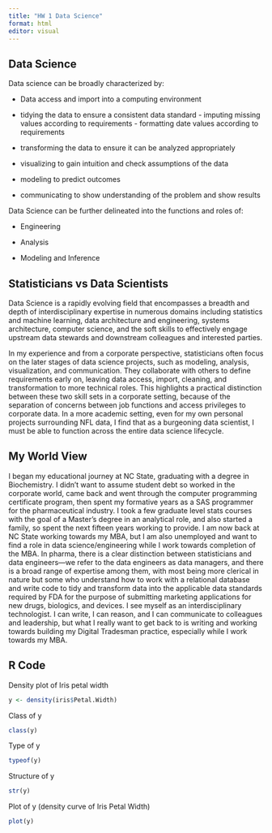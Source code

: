 ```yaml
---
title: "HW 1 Data Science"
format: html
editor: visual
---
```


## Data Science

Data science can be broadly characterized by:

* Data access and import into a computing environment

* tidying the data to ensure a consistent data standard - imputing missing values according to requirements - formatting date values according to requirements

* transforming the data to ensure it can be analyzed appropriately

* visualizing to gain intuition and check assumptions of the data

* modeling to predict outcomes

* communicating to show understanding of the problem and show results


Data Science can be further delineated into the functions and roles of:

- Engineering

- Analysis

- Modeling and Inference


## Statisticians vs Data Scientists

Data Science is a rapidly evolving field that encompasses a breadth and depth of interdisciplinary expertise in numerous domains including statistics and machine learning, data architecture and engineering, systems architecture, computer science, and the soft skills to effectively engage upstream data stewards and downstream colleagues and interested parties.

In my experience and from a corporate perspective, statisticians often focus on the later stages of data science projects, such as modeling, analysis, visualization, and communication. They collaborate with others to define requirements early on, leaving data access, import, cleaning, and transformation to more technical roles. This highlights a practical distinction between these two skill sets in a corporate setting, because of the separation of concerns between job functions and access privileges to corporate data. In a more academic setting, even for my own personal projects surrounding NFL data, I find that as a burgeoning data scientist, I must be able to function across the entire data science lifecycle.



## My World View

I began my educational journey at NC State, graduating with a degree in Biochemistry. I didn't want to assume student debt so worked in the corporate world, came back and went through the computer programming certificate program, then spent my formative years as a SAS programmer for the pharmaceutical industry. I took a few graduate level stats courses with the goal of a Master's degree in an analytical role, and also started a family, so spent the next fifteen years working to provide. I am now back at NC State working towards my MBA, but I am also unemployed and want to find a role in data science/engineering while I work towards completion of the MBA. In pharma, there is a clear distinction between statisticians and data engineers—we refer to the data engineers as data managers, and there is a broad range of expertise among them, with most being more clerical in nature but some who understand how to work with a relational database and write code to tidy and transform data into the applicable data standards required by FDA for the purpose of submitting marketing applications for new drugs, biologics, and devices. I see myself as an interdisciplinary technologist. I can write, I can reason, and I can communicate to colleagues and leadership, but what I really want to get back to is writing and working towards building my Digital Tradesman practice, especially while I work towards my MBA.

## R Code

Density plot of Iris petal width

```r
y <- density(iris$Petal.Width)
```

Class of y

```r
class(y)
```

Type of y

```r
typeof(y)
```

Structure of y

```r
str(y)
```

Plot of y (density curve of Iris Petal Width)

```r
plot(y)
```
